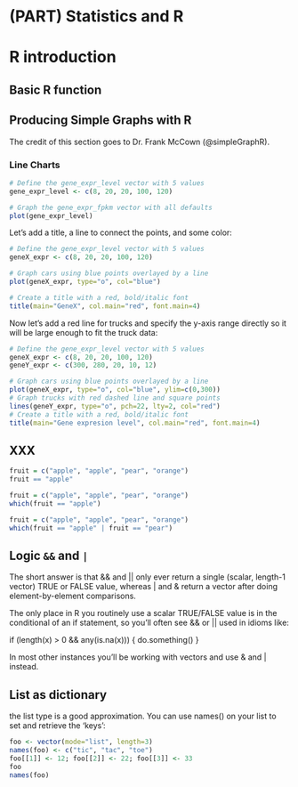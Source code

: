 # (PART) Statistics and R {-}

# R introduction

## Basic R function

## Producing Simple Graphs with R

The credit of this section goes to Dr. Frank McCown (@simpleGraphR). 

### Line Charts

```r
# Define the gene_expr_level vector with 5 values
gene_expr_level <- c(8, 20, 20, 100, 120)

# Graph the gene_expr_fpkm vector with all defaults
plot(gene_expr_level)
```


Let's add a title, a line to connect the points, and some color:

```r
# Define the gene_expr_level vector with 5 values
geneX_expr <- c(8, 20, 20, 100, 120)

# Graph cars using blue points overlayed by a line 
plot(geneX_expr, type="o", col="blue")

# Create a title with a red, bold/italic font
title(main="GeneX", col.main="red", font.main=4)
```

Now let's add a red line for trucks and specify the y-axis range directly so it will be large enough to fit the truck data:

```r
# Define the gene_expr_level vector with 5 values
geneX_expr <- c(8, 20, 20, 100, 120)
geneY_expr <- c(300, 280, 20, 10, 12)

# Graph cars using blue points overlayed by a line 
plot(geneX_expr, type="o", col="blue", ylim=c(0,300))
# Graph trucks with red dashed line and square points
lines(geneY_expr, type="o", pch=22, lty=2, col="red")
# Create a title with a red, bold/italic font
title(main="Gene expresion level", col.main="red", font.main=4)
```





## XXX


```r
fruit = c("apple", "apple", "pear", "orange")
fruit == "apple" 
```
```r
fruit = c("apple", "apple", "pear", "orange")
which(fruit == "apple")
```


```r
fruit = c("apple", "apple", "pear", "orange")
which(fruit == "apple" | fruit == "pear")
```


## Logic `&&` and `|`


The short answer is that && and || only ever return a single (scalar, length-1 vector) TRUE or FALSE value, whereas | and & return a vector after doing element-by-element comparisons.

The only place in R you routinely use a scalar TRUE/FALSE value is in the conditional of an if statement, so you'll often see && or || used in idioms like:

if (length(x) > 0 && any(is.na(x))) { do.something() }

In most other instances you'll be working with vectors and use & and | instead.




## List as dictionary

the list type is a good approximation. You can use names() on your list to set and retrieve the 'keys':


```r
foo <- vector(mode="list", length=3)
names(foo) <- c("tic", "tac", "toe")
foo[[1]] <- 12; foo[[2]] <- 22; foo[[3]] <- 33
foo
names(foo)
```

